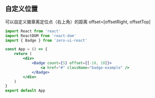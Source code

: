 ## 自定义位置

可以自定义徽章离定位点（右上角）的距离 offset=[offsetRight, offsetTop]

```jsx
import React from 'react'
import ReactDOM from 'react-dom'
import { Badge } from 'zero-ui-react'

const App = () => {
    return (
        <div>
            <Badge count={5} offset={[-10, 10]}>
                <a href="#" className="badge-example" />
            </Badge>
        </div>
    )
}
export default App
```
